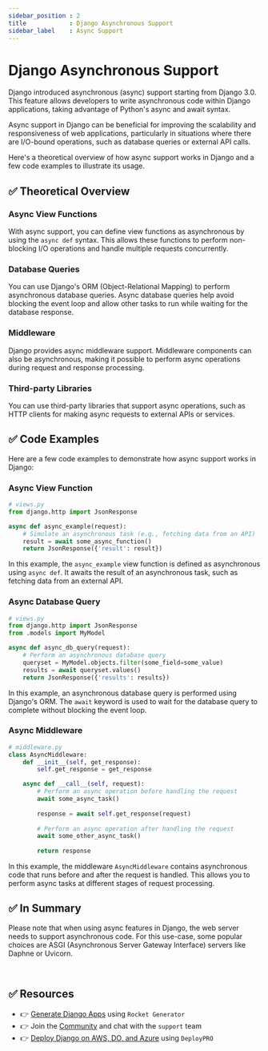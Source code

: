 ```yaml
---
sidebar_position : 2
title            : Django Asynchronous Support  
sidebar_label    : Async Support
---
```


# Django Asynchronous Support

Django introduced asynchronous (async) support starting from Django 3.0.
This feature allows developers to write asynchronous code within Django applications, taking advantage of Python's async and await syntax. 

Async support in Django can be beneficial for improving the scalability and responsiveness of web applications, particularly in situations where there are I/O-bound operations, 
such as database queries or external API calls.

Here's a theoretical overview of how async support works in Django and a few code examples to illustrate its usage.

## ✅ **Theoretical Overview**

### **Async View Functions** 

With async support, you can define view functions as asynchronous by using the `async def` syntax. 
This allows these functions to perform non-blocking I/O operations and handle multiple requests concurrently.

### **Database Queries** 

You can use Django's ORM (Object-Relational Mapping) to perform asynchronous database queries. 
Async database queries help avoid blocking the event loop and allow other tasks to run while waiting for the database response.

### **Middleware** 

Django provides async middleware support. Middleware components can also be asynchronous, making it possible to perform async operations during request and response processing.

### **Third-party Libraries** 

You can use third-party libraries that support async operations, such as HTTP clients for making async requests to external APIs or services.

## ✅ **Code Examples**

Here are a few code examples to demonstrate how async support works in Django:

### **Async View Function**

```python
# views.py
from django.http import JsonResponse

async def async_example(request):
    # Simulate an asynchronous task (e.g., fetching data from an API)
    result = await some_async_function()
    return JsonResponse({'result': result})
```

In this example, the `async_example` view function is defined as asynchronous using `async def`. It awaits the result of an asynchronous task, such as fetching data from an external API.

### **Async Database Query**

```python
# views.py
from django.http import JsonResponse
from .models import MyModel

async def async_db_query(request):
    # Perform an asynchronous database query
    queryset = MyModel.objects.filter(some_field=some_value)
    results = await queryset.values()
    return JsonResponse({'results': results})
```

In this example, an asynchronous database query is performed using Django's ORM. The `await` keyword is used to wait for the database query to complete without blocking the event loop.

### **Async Middleware**

```python
# middleware.py
class AsyncMiddleware:
    def __init__(self, get_response):
        self.get_response = get_response

    async def __call__(self, request):
        # Perform an async operation before handling the request
        await some_async_task()
        
        response = await self.get_response(request)
        
        # Perform an async operation after handling the request
        await some_other_async_task()
        
        return response
```

In this example, the middleware `AsyncMiddleware` contains asynchronous code that runs before and after the request is handled. 
This allows you to perform async tasks at different stages of request processing.

## ✅ In Summary

Please note that when using async features in Django, the web server needs to support asynchronous code. 
For this use-case, some popular choices are ASGI (Asynchronous Server Gateway Interface) servers like Daphne or Uvicorn.

<br />

## ✅ Resources

- 👉 [Generate Django Apps](https://app-generator.dev/django/) using `Rocket Generator`
- 👉 Join the [Community](https://discord.gg/fZC6hup) and chat with the `support` team 
- 👉 [Deploy Django on AWS, DO, and Azure](https://www.docs.deploypro.dev/) using `DeployPRO`
